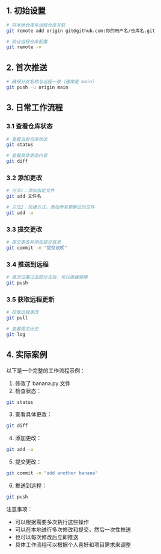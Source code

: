 ## 1. 初始设置
```bash
# 将本地仓库与远程仓库关联
git remote add origin git@github.com:你的用户名/仓库名.git

# 验证远程仓库配置
git remote -v
 ```

## 2. 首次推送
```bash
# 确保分支名称与远程一致（通常是 main）
git push -u origin main
 ```

## 3. 日常工作流程
### 3.1 查看仓库状态
```bash
# 查看当前仓库状态
git status

# 查看具体更改内容
git diff
 ```

### 3.2 添加更改
```bash
# 方法1：添加指定文件
git add 文件名

# 方法2：快捷方式，添加所有更新过的文件
git add -u
 ```

### 3.3 提交更改
```bash
# 提交更改并添加提交信息
git commit -m "提交说明"
 ```

### 3.4 推送到远程
```bash
# 首次设置过追踪分支后，可以直接使用
git push
 ```

### 3.5 获取远程更新
```bash
# 拉取远程更改
git pull

# 查看提交历史
git log
 ```

## 4. 实际案例
以下是一个完整的工作流程示例：

1. 修改了 banana.py 文件
2. 检查状态：
```bash
git status
 ```

3. 查看具体更改：
```bash
git diff
 ```

4. 添加更改：
```bash
git add -u
 ```

5. 提交更改：
```bash
git commit -m "add another banana"
 ```

6. 推送到远程：
```bash
git push
 ```

注意事项：

- 可以根据需要多次执行这些操作
- 可以在本地进行多次修改和提交，然后一次性推送
- 也可以每次修改后立即推送
- 具体工作流程可以根据个人喜好和项目需求来调整